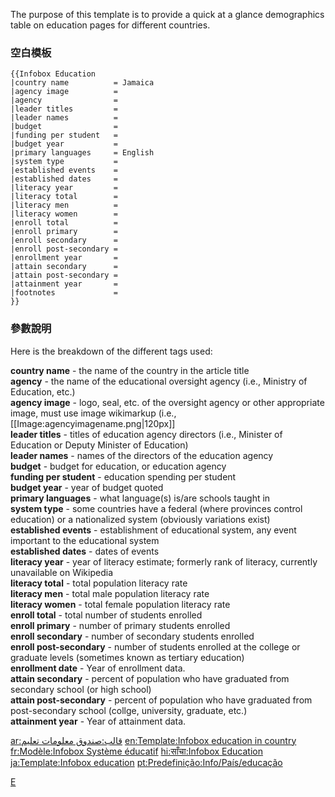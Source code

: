 {{Documentation subpage}}
<!-- PLEASE ADD CATEGORIES AND INTERWIKIS AT THE BOTTOM OF THIS PAGE -->

The purpose of this template is to provide a quick at a glance demographics table on education pages for different countries.

=== 空白模板 ===
<pre>
{{Infobox Education
|country name          = Jamaica
|agency image          = 
|agency                = 
|leader titles         = 
|leader names          = 
|budget                = 
|funding per student   =
|budget year           = 
|primary languages     = English
|system type           = 
|established events    = 
|established dates     = 
|literacy year         = 
|literacy total        = 
|literacy men          = 
|literacy women        = 
|enroll total          = 
|enroll primary        = 
|enroll secondary      = 
|enroll post-secondary = 
|enrollment year       = 
|attain secondary      = 
|attain post-secondary = 
|attainment year       =
|footnotes             = 
}}
</pre>

=== 參數說明 ===
Here is the breakdown of the different tags used:

'''country name''' - the name of the country in the article title<br/>
'''agency''' - the name of the educational oversight agency (i.e., Ministry of Education, etc.)<br/>
'''agency image''' - logo, seal, etc. of the oversight agency or other appropriate image, must use image wikimarkup (i.e., <nowiki>[[Image:agencyimagename.png|120px]]</nowiki><br/>
'''leader titles''' - titles of education agency directors (i.e., Minister of Education or Deputy Minister of Education)<br/>
'''leader names''' - names of the directors of the education agency<br/>
'''budget''' - budget for education, or education agency<br/>
'''funding per student''' - education spending per student<br/>
'''budget year''' - year of budget quoted<br/>
'''primary languages''' - what language(s) is/are schools taught in<br/>
'''system type''' - some countries have a federal (where provinces control education) or a nationalized system (obviously variations exist)<br/>
'''established events''' - establishment of educational system, any event important to the educational system<br/>
'''established dates''' - dates of events<br/>
'''literacy year''' - year of literacy estimate; formerly rank of literacy, currently unavailable on Wikipedia<br/>
'''literacy total''' - total population literacy rate<br/>
'''literacy men''' - total male population literacy rate<br/>
'''literacy women''' - total female population literacy rate<br/>
'''enroll total''' - total number of students enrolled<br/>
'''enroll primary''' - number of primary students enrolled<br/>
'''enroll secondary''' - number of secondary students enrolled<br/>
'''enroll post-secondary''' - number of students enrolled at the college or graduate levels (sometimes known as tertiary education)<br/>
'''enrollment date''' - Year of enrollment data.<br/>
'''attain secondary''' - percent of population who have graduated from secondary school (or high school)<br/>
'''attain post-secondary''' - percent of population who have graduated from post-secondary school (collge, university, graduate, etc.)<br/>
'''attainment year''' - Year of attainment data.<br/>

<includeonly>
<!-- CATEGORIES AND INTERWIKIS HERE, THANKS -->

<!--Categories-->
[[Category:教育信息框模板|E]]

<!--Other languages-->
[[ar:قالب:صندوق معلومات تعليم]]
[[en:Template:Infobox education in country]]
[[fr:Modèle:Infobox Système éducatif]]
[[hi:साँचा:Infobox Education]]
[[ja:Template:Infobox education]]
[[pt:Predefinição:Info/País/educação]]
</includeonly>